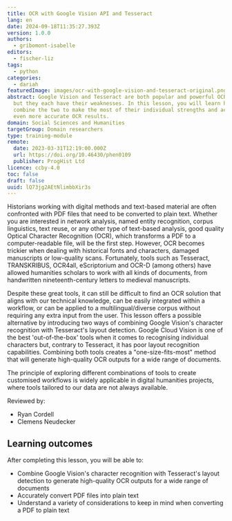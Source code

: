 ```yaml
---
title: OCR with Google Vision API and Tesseract
lang: en
date: 2024-09-18T11:35:27.393Z
version: 1.0.0
authors:
  - gribomont-isabelle
editors:
  - fischer-liz
tags:
  - python
categories:
  - dariah
featuredImage: images/ocr-with-google-vision-and-tesseract-original.png
abstract: Google Vision and Tesseract are both popular and powerful OCR tools,
  but they each have their weaknesses. In this lesson, you will learn how to
  combine the two to make the most of their individual strengths and achieve
  even more accurate OCR results.
domain: Social Sciences and Humanities
targetGroup: Domain researchers
type: training-module
remote:
  date: 2023-03-31T12:19:00.000Z
  url: https://doi.org/10.46430/phen0109
  publisher: ProgHist Ltd
licence: ccby-4.0
toc: false
draft: false
uuid: lQ73jg2AEtNlimbbXir3s
---
```


Historians working with digital methods and text-based material are often confronted with PDF files that need to be converted to plain text. Whether you are interested in network analysis, named entity recognition, corpus linguistics, text reuse, or any other type of text-based analysis, good quality Optical Character Recognition (OCR), which transforms a PDF to a computer-readable file, will be the first step. However, OCR becomes trickier when dealing with historical fonts and characters, damaged manuscripts or low-quality scans. Fortunately, tools such as Tesseract, TRANSKRIBUS, OCR4all, eScriptorium and OCR-D (among others) have allowed humanities scholars to work with all kinds of documents, from handwritten nineteenth-century letters to medieval manuscripts.

Despite these great tools, it can still be difficult to find an OCR solution that aligns with our technical knowledge, can be easily integrated within a workflow, or can be applied to a multilingual/diverse corpus without requiring any extra input from the user. This lesson offers a possible alternative by introducing two ways of combining Google Vision's character recognition with Tesseract's layout detection. Google Cloud Vision is one of the best 'out-of-the-box' tools when it comes to recognising individual characters but, contrary to Tesseract, it has poor layout recognition capabilities. Combining both tools creates a "one-size-fits-most" method that will generate high-quality OCR outputs for a wide range of documents.

The principle of exploring different combinations of tools to create customised workflows is widely applicable in digital humanities projects, where tools tailored to our data are not always available.

Reviewed by:

* Ryan Cordell
* Clemens Neudecker

## Learning outcomes

After completing this lesson, you will be able to:

* Combine Google Vision's character recognition with Tesseract's layout detection to generate high-quality OCR outputs for a wide range of documents
* Accurately convert PDF files into plain text
* Understand a variety of considerations to keep in mind when converting a PDF to plain text

<ExternalResource title="Interested in learning more?" subtitle="Check out this lesson on Programming Historian's website" url="https://doi.org/10.46430/phen0109" />
